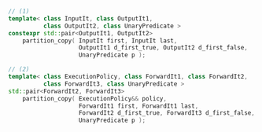 ```cpp
// (1)
template< class InputIt, class OutputIt1,
          class OutputIt2, class UnaryPredicate >
constexpr std::pair<OutputIt1, OutputIt2>
    partition_copy( InputIt first, InputIt last,
                    OutputIt1 d_first_true, OutputIt2 d_first_false,
                    UnaryPredicate p );

// (2)
template< class ExecutionPolicy, class ForwardIt1, class ForwardIt2,
          class ForwardIt3, class UnaryPredicate >
std::pair<ForwardIt2, ForwardIt3>
    partition_copy( ExecutionPolicy&& policy,
                    ForwardIt1 first, ForwardIt1 last,
                    ForwardIt2 d_first_true, ForwardIt3 d_first_false,
                    UnaryPredicate p );
```
